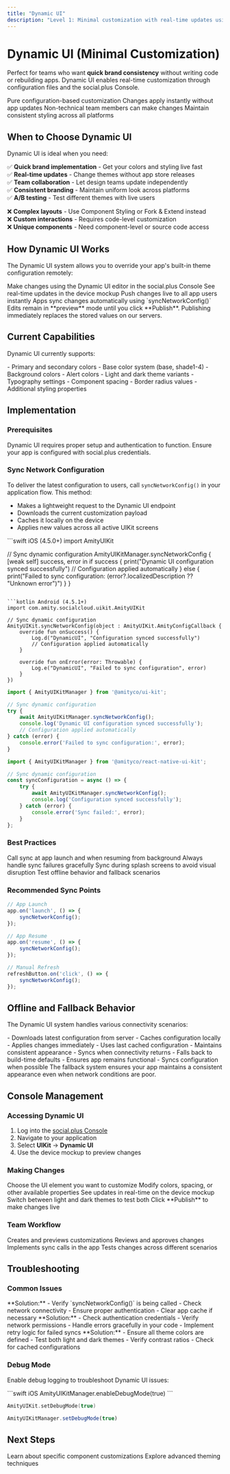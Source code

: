 ```yaml
---
title: "Dynamic UI"
description: "Level 1: Minimal customization with real-time updates using configuration files"
---
```


# Dynamic UI (Minimal Customization)

Perfect for teams who want **quick brand consistency** without writing code or rebuilding apps. Dynamic UI enables real-time customization through configuration files and the social.plus Console.

<CardGroup cols={2}>
  <Card title="No Code Required" icon="magic-wand">
    Pure configuration-based customization
  </Card>
  <Card title="Real-time Updates" icon="bolt">
    Changes apply instantly without app updates
  </Card>
  <Card title="Team Friendly" icon="users">
    Non-technical team members can make changes
  </Card>
  <Card title="Brand Consistency" icon="palette">
    Maintain consistent styling across all platforms
  </Card>
</CardGroup>

## When to Choose Dynamic UI

Dynamic UI is ideal when you need:

✅ **Quick brand implementation** - Get your colors and styling live fast  
✅ **Real-time updates** - Change themes without app store releases  
✅ **Team collaboration** - Let design teams update independently  
✅ **Consistent branding** - Maintain uniform look across platforms  
✅ **A/B testing** - Test different themes with live users  

❌ **Complex layouts** - Use Component Styling or Fork & Extend instead  
❌ **Custom interactions** - Requires code-level customization  
❌ **Unique components** - Need component-level or source code access

## How Dynamic UI Works

The Dynamic UI system allows you to override your app's built-in theme configuration remotely:

<Steps>
  <Step title="Configure in Console">
    Make changes using the Dynamic UI editor in the social.plus Console
  </Step>
  <Step title="Preview Changes">
    See real-time updates in the device mockup
  </Step>
  <Step title="Publish Updates">
    Push changes live to all app users instantly
  </Step>
  <Step title="Automatic Sync">
    Apps sync changes automatically using `syncNetworkConfig()`
  </Step>
</Steps>

<Info>
Edits remain in **preview** mode until you click **Publish**. Publishing immediately replaces the stored values on our servers.
</Info>

## Current Capabilities

Dynamic UI currently supports:

<AccordionGroup>
  <Accordion title="Global Color Tokens">
    - Primary and secondary colors
    - Base color system (base, shade1-4)
    - Background colors
    - Alert colors
    - Light and dark theme variants
  </Accordion>
  
  <Accordion title="Future Enhancements">
    - Typography settings
    - Component spacing
    - Border radius values
    - Additional styling properties
  </Accordion>
</AccordionGroup>

## Implementation

### Prerequisites

<Warning>
Dynamic UI requires proper setup and authentication to function. Ensure your app is configured with social.plus credentials.
</Warning>

### Sync Network Configuration

To deliver the latest configuration to users, call `syncNetworkConfig()` in your application flow. This method:

- Makes a lightweight request to the Dynamic UI endpoint
- Downloads the current customization payload
- Caches it locally on the device
- Applies new values across all active UIKit screens

<CodeGroup>
```swift iOS (4.5.0+)
import AmityUIKit

// Sync dynamic configuration
AmityUIKitManager.syncNetworkConfig { [weak self] success, error in
    if success {
        print("Dynamic UI configuration synced successfully")
        // Configuration applied automatically
    } else {
        print("Failed to sync configuration: \(error?.localizedDescription ?? "Unknown error")")
    }
}
```

```kotlin Android (4.5.1+)
import com.amity.socialcloud.uikit.AmityUIKit

// Sync dynamic configuration
AmityUIKit.syncNetworkConfig(object : AmityUIKit.AmityConfigCallback {
    override fun onSuccess() {
        Log.d("DynamicUI", "Configuration synced successfully")
        // Configuration applied automatically
    }
    
    override fun onError(error: Throwable) {
        Log.e("DynamicUI", "Failed to sync configuration", error)
    }
})
```

```javascript Web (4.6.1+)
import { AmityUIKitManager } from '@amityco/ui-kit';

// Sync dynamic configuration
try {
    await AmityUIKitManager.syncNetworkConfig();
    console.log('Dynamic UI configuration synced successfully');
    // Configuration applied automatically
} catch (error) {
    console.error('Failed to sync configuration:', error);
}
```

```typescript React Native
import { AmityUIKitManager } from '@amityco/react-native-ui-kit';

// Sync dynamic configuration
const syncConfiguration = async () => {
    try {
        await AmityUIKitManager.syncNetworkConfig();
        console.log('Configuration synced successfully');
    } catch (error) {
        console.error('Sync failed:', error);
    }
};
```
</CodeGroup>

### Best Practices

<CardGroup cols={2}>
  <Card title="Sync Frequency" icon="clock">
    Call sync at app launch and when resuming from background
  </Card>
  <Card title="Error Handling" icon="exclamation-triangle">
    Always handle sync failures gracefully
  </Card>
  <Card title="User Experience" icon="heart">
    Sync during splash screens to avoid visual disruption
  </Card>
  <Card title="Testing" icon="flask">
    Test offline behavior and fallback scenarios
  </Card>
</CardGroup>

### Recommended Sync Points

```javascript
// App Launch
app.on('launch', () => {
    syncNetworkConfig();
});

// App Resume
app.on('resume', () => {
    syncNetworkConfig();
});

// Manual Refresh
refreshButton.on('click', () => {
    syncNetworkConfig();
});
```

## Offline and Fallback Behavior

The Dynamic UI system handles various connectivity scenarios:

<AccordionGroup>
  <Accordion title="Online Behavior">
    - Downloads latest configuration from server
    - Caches configuration locally
    - Applies changes immediately
  </Accordion>
  
  <Accordion title="Offline Behavior">
    - Uses last cached configuration
    - Maintains consistent appearance
    - Syncs when connectivity returns
  </Accordion>
  
  <Accordion title="No Cache Available">
    - Falls back to build-time defaults
    - Ensures app remains functional
    - Syncs configuration when possible
  </Accordion>
</AccordionGroup>

<Note>
The fallback system ensures your app maintains a consistent appearance even when network conditions are poor.
</Note>

## Console Management

### Accessing Dynamic UI

1. Log into the [social.plus Console](https://console.amity.co)
2. Navigate to your application
3. Select **UIKit** → **Dynamic UI**
4. Use the device mockup to preview changes

### Making Changes

<Steps>
  <Step title="Select Component">
    Choose the UI element you want to customize
  </Step>
  <Step title="Adjust Properties">
    Modify colors, spacing, or other available properties
  </Step>
  <Step title="Preview Changes">
    See updates in real-time on the device mockup
  </Step>
  <Step title="Test Themes">
    Switch between light and dark themes to test both
  </Step>
  <Step title="Publish">
    Click **Publish** to make changes live
  </Step>
</Steps>

### Team Workflow

<CardGroup cols={2}>
  <Card title="Design Team" icon="paint-brush">
    Creates and previews customizations
  </Card>
  <Card title="Product Team" icon="check-circle">
    Reviews and approves changes
  </Card>
  <Card title="Engineering Team" icon="code">
    Implements sync calls in the app
  </Card>
  <Card title="QA Team" icon="bug">
    Tests changes across different scenarios
  </Card>
</CardGroup>

## Troubleshooting

### Common Issues

<AccordionGroup>
  <Accordion title="Changes Not Appearing">
    **Solution:**
    - Verify `syncNetworkConfig()` is being called
    - Check network connectivity
    - Ensure proper authentication
    - Clear app cache if necessary
  </Accordion>
  
  <Accordion title="Sync Errors">
    **Solution:**
    - Check authentication credentials
    - Verify network permissions
    - Handle errors gracefully in your code
    - Implement retry logic for failed syncs
  </Accordion>
  
  <Accordion title="Inconsistent Appearance">
    **Solution:**
    - Ensure all theme colors are defined
    - Test both light and dark themes
    - Verify contrast ratios
    - Check for cached configurations
  </Accordion>
</AccordionGroup>

### Debug Mode

Enable debug logging to troubleshoot Dynamic UI issues:

<CodeGroup>
```swift iOS
AmityUIKitManager.enableDebugMode(true)
```

```kotlin Android
AmityUIKit.setDebugMode(true)
```

```javascript Web
AmityUIKitManager.setDebugMode(true)
```
</CodeGroup>

## Next Steps

<CardGroup cols={2}>
  <Card title="Component Styling" href="/uikit/customization/component-styling">
    Learn about specific component customizations
  </Card>
  <Card title="Advanced Customization" href="/uikit/customization/advanced-customization">
    Explore advanced theming techniques
  </Card>
</CardGroup>
